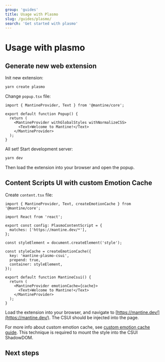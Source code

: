 ```yaml
---
group: 'guides'
title: Usage with Plasmo
slug: /guides/plasmo/
search: 'Get started with plasmo'
---
```



# Usage with plasmo

## Generate new web extension

Init new extension:

```bash
yarn create plasmo
```

<PackagesInstallation />

Change `popup.tsx` file:

```tsx
import { MantineProvider, Text } from '@mantine/core';

export default function Popup() {
  return (
    <MantineProvider withGlobalStyles withNormalizeCSS>
      <Text>Welcome to Mantine!</Text>
    </MantineProvider>
  );
}
```

All set! Start development server:

```bash
yarn dev
```

Then load the extension into your browser and open the popup.

## Content Scripts UI with custom Emotion Cache

Create `content.tsx` file:

```tsx
import { MantineProvider, Text, createEmotionCache } from '@mantine/core';

import React from 'react';

export const config: PlasmoContentScript = {
  matches: ['https://mantine.dev/*'],
};

const styleElement = document.createElement('style');

const styleCache = createEmotionCache({
  key: 'mantine-plasmo-csui',
  prepend: true,
  container: styleElement,
});

export default function MantineCsui() {
  return (
    <MantineProvider emotionCache={cache}>
      <Text>Welcome to Mantine!</Text>
    </MantineProvider>
  );
}
```

Load the extension into your browser, and navigate to [https://mantine.dev/](https://mantine.dev/). The CSUI should be injected into the page.

For more info about custom emotion cache, see [custom emotion cache guide](/theming/emotion-cache/#server-side-rendering-with-custom-cache). This technique is required to mount the style into the CSUI ShadowDOM.

## Next steps

<NextSteps />
